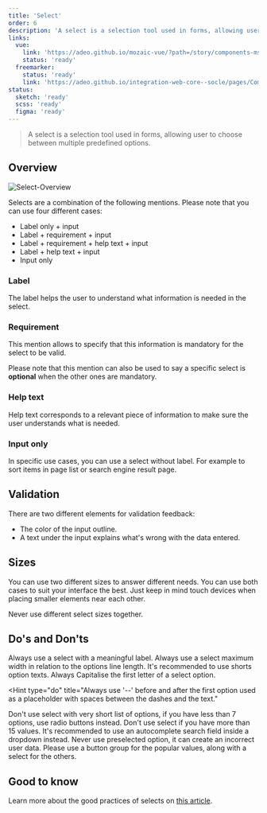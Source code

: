 ```yaml
---
title: 'Select'
order: 6
description: 'A select is a selection tool used in forms, allowing user to choose between multiple predefined options.'
links: 
  vue:
    link: 'https://adeo.github.io/mozaic-vue/?path=/story/components-mselect--try-it'
    status: 'ready'
  freemarker:
    status: 'ready'
    link: 'https://adeo.github.io/integration-web-core--socle/pages/Components/form/select/'
status:
  sketch: 'ready'
  scss: 'ready'
  figma: 'ready'
---
```


> A select is a selection tool used in forms, allowing user to choose between multiple predefined options.

<Preview path="select-full" nude />


## Overview

![Select-Overview](Select-Overview.png)

Selects are a combination of the following mentions. Please note that you can use four different cases:
  - Label only + input
  - Label + requirement + input
  - Label + requirement + help text + input
  - Label + help text + input
  - Input only

### Label

The label helps the user to understand what information is needed in the select.

<Preview path="default" nude />

### Requirement

This mention allows to specify that this information is mandatory for the select to be valid.

<Highlight theme="tips">

  Please note that this mention can also be used to say a specific select is **optional** when the other ones are mandatory.

</Highlight>

<Preview path="requirement" nude />

### Help text

Help text corresponds to a relevant piece of information to make sure the user understands what is needed.

<Preview path="help-text" nude />

### Input only

In specific use cases, you can use a select without label. For example to sort items in page list or search engine result page.

<Preview path="single" nude />

## Validation

There are two different elements for validation feedback:
  - The color of the input outline.
  - A text under the input explains what's wrong with the data entered.

<Preview path="validation" nude />

## Sizes

You can use two different sizes to answer different needs. You can use both cases to suit your interface the best. Just keep in mind touch devices when placing smaller elements near each other.

<Highlight theme="warning">

  Never use different select sizes together.

</Highlight>

<Preview path="sizes" nude />



## Do's and Don'ts

<HintItem>
  Always use a select with a meaningful label.
</HintItem>

<HintItem>
  Always use a select maximum width in relation to the options line length.
</HintItem>

<HintItem>
  It's recommended to use shorts option texts.
</HintItem>

<HintItem>
  Always Capitalise the first letter of a select option.
</HintItem>

<Hint
  type="do"
  title="Always use '--' before and after the first option used as a placeholder with spaces between the dashes and the text."
>
  <Preview path="default" nude />
</Hint>

<HintItem dont>
  Don't use select with very short list of options, if you have less than 7
  options, use radio buttons instead.
</HintItem>

<HintItem dont>
  Don't use select if you have more than 15 values. It's recommended to use an
  autocomplete search field inside a dropdown instead.
</HintItem>

<HintItem dont>
  Never use preselected option, it can create an incorrect user data. Please use
  a button group for the popular values, along with a select for the others.
</HintItem>

## Good to know

<Highlight theme="tips">

  Learn more about the good practices of selects on [this article](https://uxplanet.org/ux-design-drop-downs-in-forms-c6943ec30037).

</Highlight>
